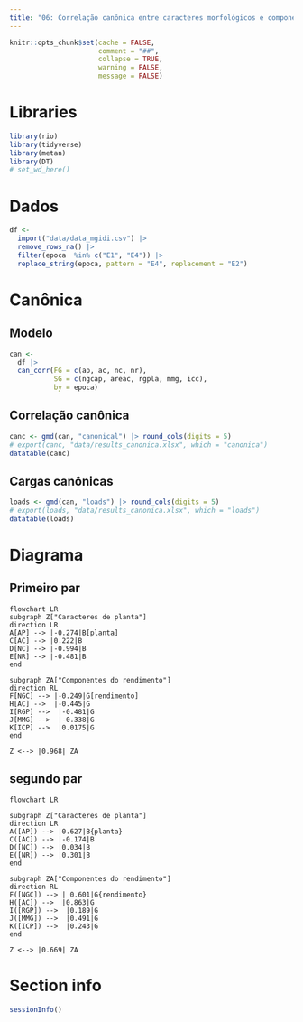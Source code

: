 ```yaml
---
title: "06: Correlação canônica entre caracteres morfológicos e componentes de rendimento em genótipos de linho (Linum usitatissimum, L.) "
---
```


```r
knitr::opts_chunk$set(cache = FALSE,
                      comment = "##",
                      collapse = TRUE,
                      warning = FALSE,
                      message = FALSE)

```


# Libraries

```r
library(rio)
library(tidyverse)
library(metan)
library(DT)
# set_wd_here()
```



# Dados
```r
df <- 
  import("data/data_mgidi.csv") |> 
  remove_rows_na() |> 
  filter(epoca  %in% c("E1", "E4")) |> 
  replace_string(epoca, pattern = "E4", replacement = "E2")

```


# Canônica

## Modelo
```r
can <- 
  df |> 
  can_corr(FG = c(ap, ac, nc, nr),
           SG = c(ngcap, areac, rgpla, mmg, icc),
           by = epoca)
```


## Correlação canônica
```r
canc <- gmd(can, "canonical") |> round_cols(digits = 5)
# export(canc, "data/results_canonica.xlsx", which = "canonica")
datatable(canc)
```


## Cargas canônicas
```r
loads <- gmd(can, "loads") |> round_cols(digits = 5)
# export(loads, "data/results_canonica.xlsx", which = "loads")
datatable(loads)
```




# Diagrama
## Primeiro par

```mermaid

flowchart LR
subgraph Z["Caracteres de planta"]
direction LR
A[AP] --> |-0.274|B[planta]
C[AC] --> |0.222|B
D[NC] --> |-0.994|B
E[NR] --> |-0.481|B
end

subgraph ZA["Componentes do rendimento"]
direction RL
F[NGC] --> |-0.249|G[rendimento]
H[AC] -->  |-0.445|G
I[RGP] -->  |-0.481|G
J[MMG] -->  |-0.338|G
K[ICP] -->  |0.0175|G
end

Z <--> |0.968| ZA

```


## segundo par
```mermaid

flowchart LR

subgraph Z["Caracteres de planta"]
direction LR
A([AP]) --> |0.627|B{planta}
C([AC]) --> |-0.174|B
D([NC]) --> |0.034|B
E([NR]) --> |0.301|B
end

subgraph ZA["Componentes do rendimento"]
direction RL
F([NGC]) --> | 0.601|G{rendimento}
H([AC]) -->  |0.863|G
I([RGP]) -->  |0.189|G
J([MMG]) -->  |0.491|G
K([ICP]) -->  |0.243|G
end

Z <--> |0.669| ZA

```




# Section info
```r
sessionInfo()
```

